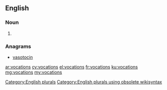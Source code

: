 ==English==

===Noun===
{{head|en}}

# {{plural of|vocation}}

===Anagrams===
* [[vasotocin#English|vasotocin]]

[[Category:English plurals]][[Category:English plurals using obsolete wikisyntax]]

[[ar:vocations]]
[[cy:vocations]]
[[el:vocations]]
[[fr:vocations]]
[[ku:vocations]]
[[mg:vocations]]
[[my:vocations]]